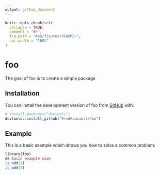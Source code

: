```yaml
---
output: github_document
---
```


<!-- README.md is generated from README.Rmd. Please edit that file -->

```r
knitr::opts_chunk$set(
  collapse = TRUE,
  comment = "#>",
  fig.path = "man/figures/README-",
  out.width = "100%"
)
```

# foo

<!-- badges: start -->
<!-- badges: end -->

The goal of foo is to create a simple package

## Installation

You can install the development version of foo from [GitHub](https://github.com/) with:

``` r
# install.packages("devtools")
devtools::install_github("FredFoucault/foo")
```

## Example

This is a basic example which shows you how to solve a common problem:

```r
library(foo)
## basic example code
is_odd(1)
is_odd(2)
```

